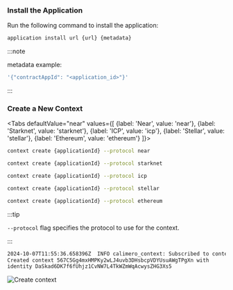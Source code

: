 
### Install the Application

Run the following command to install the application:

```bash title="Node Terminal"
application install url {url} {metadata}
```

:::note

metadata example:

```bash
'{"contractAppId": "<application_id>"}'
```

:::

### Create a New Context

<Tabs
    defaultValue="near"
    values={[
        {label: 'Near', value: 'near'},
        {label: 'Starknet', value: 'starknet'},
        {label: 'ICP', value: 'icp'},
        {label: 'Stellar', value: 'stellar'},
        {label: 'Ethereum', value: 'ethereum'}
    ]}>

<TabItem value="near">

```bash title="Node Terminal"
context create {applicationId} --protocol near
```

</TabItem>

<TabItem value="starknet">

```bash title="Node Terminal"
context create {applicationId} --protocol starknet
```

</TabItem>

<TabItem value="icp">

```bash title="Node Terminal"
context create {applicationId} --protocol icp
```

</TabItem>

<TabItem value="stellar">

```bash title="Node Terminal"
context create {applicationId} --protocol stellar
```

</TabItem>

<TabItem value="ethereum">

```bash title="Node Terminal"
context create {applicationId} --protocol ethereum
```

</TabItem>
</Tabs>

:::tip

`--protocol` flag specifies the protocol to use for the context.

:::

```bash title="Output"
2024-10-07T11:55:36.658396Z  INFO calimero_context: Subscribed to context context_id=567C5Gg4mxHMPKy2wLJ4uvb3DHsbcpVDYUsuAWgTPgXn
Created context 567C5Gg4mxHMPKy2wLJ4uvb3DHsbcpVDYUsuAWgTPgXn with
identity DaSkad6DK7f6fUhjz1CvNW7L4TkWZmWqAcwysZHG3Xs5
```

![Create context](/cli/2-create-context.png)
